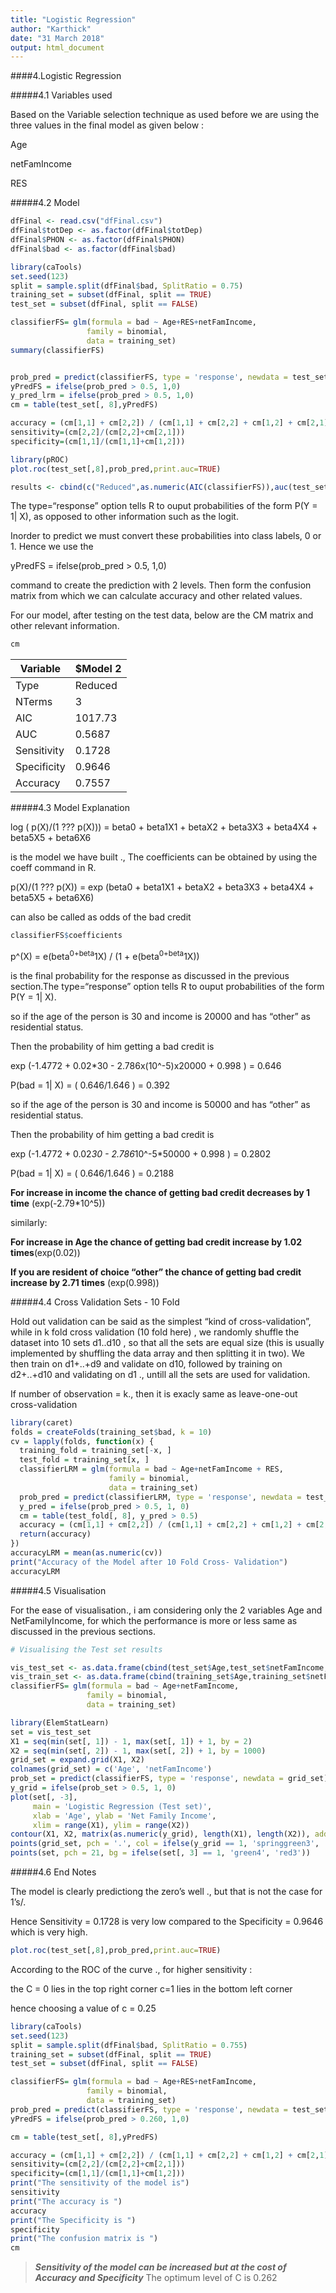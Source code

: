 ```yaml
---
title: "Logistic Regression"
author: "Karthick"
date: "31 March 2018"
output: html_document
---
```


####4.Logistic Regression

#####4.1 Variables used

Based on the Variable selection technique as used before we are using the three values in the final model as given below :

Age

netFamIncome

RES

#####4.2 Model

```r
dfFinal <- read.csv("dfFinal.csv")
dfFinal$totDep <- as.factor(dfFinal$totDep)
dfFinal$PHON <- as.factor(dfFinal$PHON)
dfFinal$bad <- as.factor(dfFinal$bad)

library(caTools)
set.seed(123)
split = sample.split(dfFinal$bad, SplitRatio = 0.75)
training_set = subset(dfFinal, split == TRUE)
test_set = subset(dfFinal, split == FALSE)

classifierFS= glm(formula = bad ~ Age+RES+netFamIncome,
                 family = binomial,
                 data = training_set)
summary(classifierFS)


prob_pred = predict(classifierFS, type = 'response', newdata = test_set[-8])
yPredFS = ifelse(prob_pred > 0.5, 1,0)
y_pred_lrm = ifelse(prob_pred > 0.5, 1,0)
cm = table(test_set[, 8],yPredFS)

accuracy = (cm[1,1] + cm[2,2]) / (cm[1,1] + cm[2,2] + cm[1,2] + cm[2,1])
sensitivity=(cm[2,2]/(cm[2,2]+cm[2,1]))
specificity=(cm[1,1]/(cm[1,1]+cm[1,2]))

library(pROC)
plot.roc(test_set[,8],prob_pred,print.auc=TRUE)

results <- cbind(c("Reduced",as.numeric(AIC(classifierFS)),auc(test_set[, 8], yPredFS ),sensitivity,specificity,accuracy))

```

The type="response" option tells R to ouput probabilities of the form P(Y = 1| X), as opposed to other information such as the logit.

Inorder to predict we must convert these probabilities into class labels, 0 or 1. Hence we use the 

yPredFS = ifelse(prob_pred > 0.5, 1,0)

command to create the prediction with 2 levels. Then form the confusion matrix from which we can calculate accuracy and other related values.

For our model, after testing on the test data, below are the CM matrix and other relevant information.

```r
cm


```

 Variable     | $Model 2   | 
--------------|------------|
Type          | Reduced    |
NTerms        | 3          |
AIC           | 1017.73    |    
AUC           | 0.5687     |
Sensitivity   | 0.1728     |
Specificity   | 0.9646     |
Accuracy      | 0.7557     |


#####4.3 Model Explanation

log ( p(X)/(1 ??? p(X))) = beta0 + beta1X1 + betaX2 + beta3X3 + beta4X4 + beta5X5 + beta6X6 

is the model we have built ., The coefficients can be obtained by using the coeff command in R.

 p(X)/(1 ??? p(X)) = exp (beta0 + beta1X1 + betaX2 + beta3X3 + beta4X4 + beta5X5 + beta6X6)
 
 can also be called as odds of the bad credit

```r
classifierFS$coefficients
```

p^(X) = e(beta^0+beta^1X) / (1 + e(beta^0+beta^1X))

is the final probability for the response as discussed in the previous section.The type="response" option tells R to ouput probabilities of the form P(Y = 1| X).

so if the age of the person is 30 and income is 20000 and has "other" as residential status.

Then the probability of him getting a bad credit is 

exp (-1.4772 + 0.02*30 - 2.786x(10^-5)x20000 + 0.998 ) = 0.646

P(bad = 1| X) = ( 0.646/1.646 ) = 0.392

so if the age of the person is 30 and income is 50000 and has "other" as residential status.

Then the probability of him getting a bad credit is 

exp (-1.4772 + 0.02*30 - 2.786*10^-5*50000 + 0.998 ) = 0.2802

P(bad = 1| X) = ( 0.646/1.646 ) = 0.2188

**For increase in income the chance of getting bad credit decreases by 1 time** (exp(-2.79*10^5))

similarly:

**For increase in Age the chance of getting bad credit increase by 1.02 times**(exp(0.02))

**If you are resident of choice "other" the chance of getting bad credit increase by 2.71 times** (exp(0.998))

#####4.4 Cross Validation Sets - 10 Fold

Hold out validation can be said as the simplest "kind of cross-validation", while in k fold cross validation (10 fold here) , we randomly shuffle the dataset into 10 sets d1..d10 , so that all the  sets are equal size (this is usually implemented by shuffling the data array and then splitting it in two). We then train on d1+..+d9 and validate on d10, followed by training on d2+..+d10 and validating on d1 ., untill all the sets are used for validation.

If number of observation = k., then it is exacly same as  leave-one-out cross-validation

```r

library(caret)
folds = createFolds(training_set$bad, k = 10)
cv = lapply(folds, function(x) {
  training_fold = training_set[-x, ]
  test_fold = training_set[x, ]
  classifierLRM = glm(formula = bad ~ Age+netFamIncome + RES,
                      family = binomial,
                      data = training_set)
  prob_pred = predict(classifierLRM, type = 'response', newdata = test_fold[-8])
  y_pred = ifelse(prob_pred > 0.5, 1, 0)
  cm = table(test_fold[, 8], y_pred > 0.5)
  accuracy = (cm[1,1] + cm[2,2]) / (cm[1,1] + cm[2,2] + cm[1,2] + cm[2,1])
  return(accuracy)
})
accuracyLRM = mean(as.numeric(cv))
print("Accuracy of the Model after 10 Fold Cross- Validation")
accuracyLRM
```

#####4.5 Visualisation

For the ease of visualisation., i am considering only the 2 variables Age and NetFamilyIncome, for which the performance is more or less same as discussed in the previous sections.

```r
# Visualising the Test set results

vis_test_set <- as.data.frame(cbind(test_set$Age,test_set$netFamIncome,test_set$bad))
vis_train_set <- as.data.frame(cbind(training_set$Age,training_set$netFamIncome,training_set$bad))
classifierFS= glm(formula = bad ~ Age+netFamIncome,
                 family = binomial,
                 data = training_set)

library(ElemStatLearn)
set = vis_test_set
X1 = seq(min(set[, 1]) - 1, max(set[, 1]) + 1, by = 2)
X2 = seq(min(set[, 2]) - 1, max(set[, 2]) + 1, by = 1000)
grid_set = expand.grid(X1, X2)
colnames(grid_set) = c('Age', 'netFamIncome')
prob_set = predict(classifierFS, type = 'response', newdata = grid_set)
y_grid = ifelse(prob_set > 0.5, 1, 0)
plot(set[, -3],
     main = 'Logistic Regression (Test set)',
     xlab = 'Age', ylab = 'Net Family Income',
     xlim = range(X1), ylim = range(X2))
contour(X1, X2, matrix(as.numeric(y_grid), length(X1), length(X2)), add = TRUE)
points(grid_set, pch = '.', col = ifelse(y_grid == 1, 'springgreen3', 'tomato'))
points(set, pch = 21, bg = ifelse(set[, 3] == 1, 'green4', 'red3'))

```

#####4.6 End Notes

The model is clearly predictiong the zero's well ., but that is not the case for 1's/.

Hence Sensitivity = 0.1728  is very low compared to the Specificity = 0.9646 which is very high.

```r
plot.roc(test_set[,8],prob_pred,print.auc=TRUE)
```

According to the ROC of the curve ., for higher sensitivity :

the C = 0 lies in the top right corner
c=1 lies in the bottom left corner

hence choosing a value of c = 0.25

```r
library(caTools)
set.seed(123)
split = sample.split(dfFinal$bad, SplitRatio = 0.755)
training_set = subset(dfFinal, split == TRUE)
test_set = subset(dfFinal, split == FALSE)

classifierFS= glm(formula = bad ~ Age+RES+netFamIncome,
                 family = binomial,
                 data = training_set)
prob_pred = predict(classifierFS, type = 'response', newdata = test_set[-8])
yPredFS = ifelse(prob_pred > 0.260, 1,0)

cm = table(test_set[, 8],yPredFS)

accuracy = (cm[1,1] + cm[2,2]) / (cm[1,1] + cm[2,2] + cm[1,2] + cm[2,1])
sensitivity=(cm[2,2]/(cm[2,2]+cm[2,1]))
specificity=(cm[1,1]/(cm[1,1]+cm[1,2]))
print("The sensitivity of the model is")
sensitivity
print("The accuracy is ")
accuracy
print("The Specificity is ")
specificity
print("The confusion matrix is ")
cm
```

>***Sensitivity of the model can be increased but at the cost of Accuracy and Specificity***
> The optimum level of C is 0.262